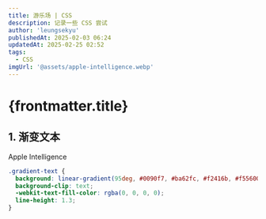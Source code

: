 ```yaml
---
title: 游乐场 | CSS
description: 记录一些 CSS 尝试
author: 'leungsekyu'
publishedAt: 2025-02-03 06:24
updatedAt: 2025-02-25 02:52
tags:
  - CSS
imgUrl: '@assets/apple-intelligence.webp'
---
```



# {frontmatter.title}

## 1. 渐变文本

<div class="gradient-text mb-5 text-5xl">Apple Intelligence</div>

```css
.gradient-text {
  background: linear-gradient(95deg, #0090f7, #ba62fc, #f2416b, #f55600);
  background-clip: text;
  -webkit-text-fill-color: rgba(0, 0, 0, 0);
  line-height: 1.3;
}
```
